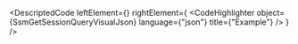 
<DescriptedCode
  leftElement={<SsmGetSessionQueryDesc />}
  rightElement={
    <CodeHighlighter
      object={SsmGetSessionQueryVisualJson}
      language={"json"}
      title={"Example"}
    />
  }
/>
